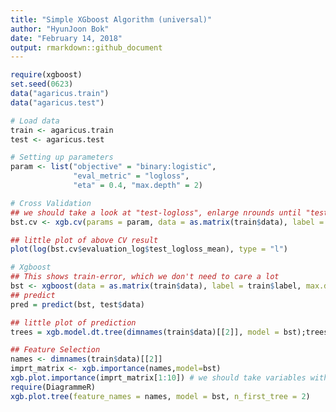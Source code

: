 ```yaml
---
title: "Simple XGboost Algorithm (universal)"
author: "HyunJoon Bok"
date: "February 14, 2018"
output: rmarkdown::github_document
---
```


```r
require(xgboost)
set.seed(0623)
data("agaricus.train")
data("agaricus.test")

# Load data
train <- agaricus.train
test <- agaricus.test

# Setting up parameters
param <- list("objective" = "binary:logistic",
              "eval_metric" = "logloss",
              "eta" = 0.4, "max.depth" = 2)

# Cross Validation
## we should take a look at "test-logloss", enlarge nrounds until "test-logloss" is increasing (usually more than 200)
bst.cv <- xgb.cv(params = param, data = as.matrix(train$data), label = train$label, nfold = 10, nrounds = 20)

## little plot of above CV result
plot(log(bst.cv$evaluation_log$test_logloss_mean), type = "l")

# Xgboost
## This shows train-error, which we don't need to care a lot
bst <- xgboost(data = as.matrix(train$data), label = train$label, max.depth = 2, eta = 0.5, nrounds = 5, objective = "binary:logistic")
## predict 
pred = predict(bst, test$data)

## little plot of prediction
trees = xgb.model.dt.tree(dimnames(train$data)[[2]], model = bst);trees

```

```r
## Feature Selection
names <- dimnames(train$data)[[2]]
imprt_matrix <- xgb.importance(names,model=bst)
xgb.plot.importance(imprt_matrix[1:10]) # we should take variables with higher value
require(DiagrammeR)
xgb.plot.tree(feature_names = names, model = bst, n_first_tree = 2)
```
